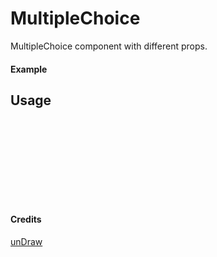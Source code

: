 
<Meta of={MultipleChoice} title="unDraw/MultipleChoice" />

# MultipleChoice

MultipleChoice component with different props.

#### Example

<Canvas of={MultipleChoice.Primary} />

## Usage

```ts
import { MultipleChoice } from "yadl-ui";

const Example = () => {
  return (
      <MultipleChoice />
  );
};

export default Example;
```

#### Credits
[unDraw](https://undraw.co/illustrations)

